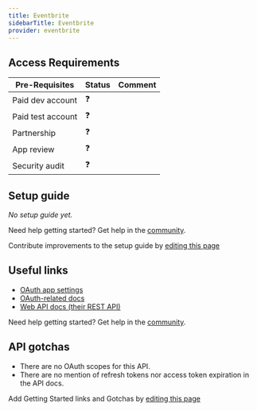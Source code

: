 ```yaml
---
title: Eventbrite
sidebarTitle: Eventbrite
provider: eventbrite
---
```



<Overview />
<PreBuiltTooling provider={providers[pageMetadata.provider]} />
<PreBuiltUseCases />

## Access Requirements
| Pre-Requisites | Status | Comment|
| - | - | - |
| Paid dev account | ❓ |  |
| Paid test account | ❓ |  |
| Partnership | ❓ | |
| App review | ❓ |  |
| Security audit | ❓ | |


## Setup guide

_No setup guide yet._

<Tip>Need help getting started? Get help in the [community](https://nango.dev/slack).</Tip>

<Note>Contribute improvements to the setup guide by [editing this page](https://github.com/nangohq/nango/tree/master/docs-v2/integrations/all/insightly.mdx)</Note>


## Useful links

-   [OAuth app settings](https://www.eventbrite.com/account-settings/apps)
-   [OAuth-related docs](https://www.eventbrite.com/platform/api#/introduction/authentication)
-   [Web API docs (their REST API)](https://www.eventbrite.com/platform/api)

<Tip>Need help getting started? Get help in the [community](https://nango.dev/slack).</Tip>

## API gotchas

- There are no OAuth scopes for this API.
- There are no mention of refresh tokens nor access token expiration in the API docs.

<Note>Add Getting Started links and Gotchas by [editing this page](https://github.com/nangohq/nango/tree/master/docs-v2/integrations/all/eventbrite.mdx)</Note>
